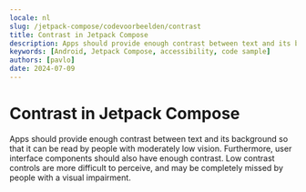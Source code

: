 ```yaml
---
locale: nl
slug: /jetpack-compose/codevoorbeelden/contrast
title: Contrast in Jetpack Compose
description: Apps should provide enough contrast between text and its background so that it can be read by people with moderately low vision.
keywords: [Android, Jetpack Compose, accessibility, code sample]
authors: [pavlo]
date: 2024-07-09
---
```


# Contrast in Jetpack Compose

Apps should provide enough contrast between text and its background so that it can be read by people with moderately low vision. Furthermore, user interface components should also have enough contrast. Low contrast controls are more difficult to perceive, and may be completely missed by people with a visual impairment.

<CodeSample id="screen-contrast" framework="jetpack-compose" locale="nl"/>
